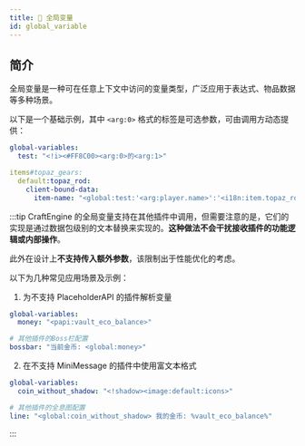```yaml
---
title: 🔢 全局变量
id: global_variable
---
```


## 简介

全局变量是一种可在任意上下文中访问的变量类型，广泛应用于表达式、物品数据等多种场景。

以下是一个基础示例，其中 `<arg:0>` 格式的标签是可选参数，可由调用方动态提供：

```yaml
global-variables:
  test: "<!i><#FF8C00><arg:0>的<arg:1>"
```

```yaml
items#topaz_gears:
  default:topaz_rod:
    client-bound-data:
      item-name: "<global:test:'<arg:player.name>':'<i18n:item.topaz_rod>'>"
```

:::tip
CraftEngine 的全局变量支持在其他插件中调用，但需要注意的是，它们的实现是通过数据包级别的文本替换来实现的。**这种做法不会干扰接收插件的功能逻辑或内部操作**。

此外在设计上**不支持传入额外参数**，该限制出于性能优化的考虑。 

以下为几种常见应用场景及示例：

1. 为不支持 PlaceholderAPI 的插件解析变量
```yaml
global-variables:
  money: "<papi:vault_eco_balance>"
```

```yaml
# 其他插件的Boss栏配置
bossbar: "当前金币: <global:money>"
```

2. 在不支持 MiniMessage 的插件中使用富文本格式
```yaml
global-variables:
  coin_without_shadow: "<!shadow><image:default:icons>"
```

```yaml
# 其他插件的全息图配置
line: "<global:coin_without_shadow> 我的金币: %vault_eco_balance%"
```

:::
